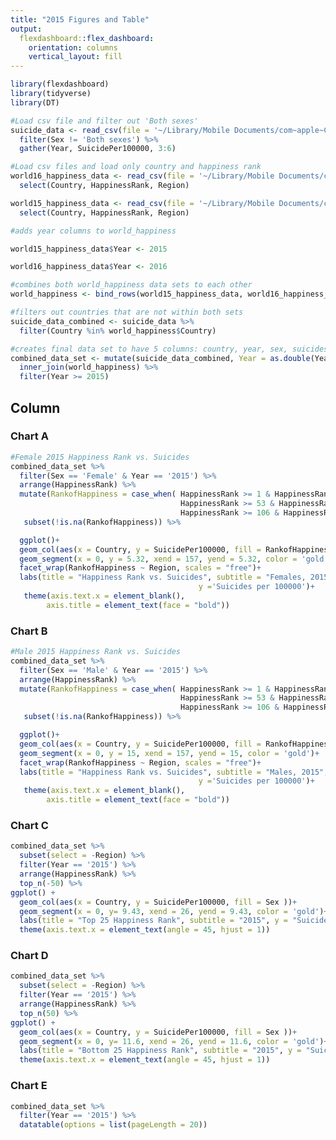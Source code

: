 ```yaml
---
title: "2015 Figures and Table"
output: 
  flexdashboard::flex_dashboard:
    orientation: columns
    vertical_layout: fill
---
```


```r
library(flexdashboard)
library(tidyverse)
library(DT)

#Load csv file and filter out 'Both sexes'
suicide_data <- read_csv(file = '~/Library/Mobile Documents/com~apple~CloudDocs/ISDS_3070/Suicide_vs_World_Happiness/data/final_project_data/data.csv') %>% 
  filter(Sex != 'Both sexes') %>% 
  gather(Year, SuicidePer100000, 3:6)

#Load csv files and load only country and happiness rank
world16_happiness_data <- read_csv(file = '~/Library/Mobile Documents/com~apple~CloudDocs/ISDS_3070/Suicide_vs_World_Happiness/data/final_project_data/world-happiness-report/2016.csv') %>% 
  select(Country, HappinessRank, Region)

world15_happiness_data <- read_csv(file = '~/Library/Mobile Documents/com~apple~CloudDocs/ISDS_3070/Suicide_vs_World_Happiness/data/final_project_data/world-happiness-report/2015.csv') %>%  
  select(Country, HappinessRank, Region)

#adds year columns to world_happiness

world15_happiness_data$Year <- 2015

world16_happiness_data$Year <- 2016

#combines both world_happiness data sets to each other
world_happiness <- bind_rows(world15_happiness_data, world16_happiness_data)

#filters out countries that are not within both sets 
suicide_data_combined <- suicide_data %>% 
  filter(Country %in% world_happiness$Country)

#creates final data set to have 5 columns: country, year, sex, suicidesper100000, happiness rank
combined_data_set <- mutate(suicide_data_combined, Year = as.double(Year)) %>% 
  inner_join(world_happiness) %>% 
  filter(Year >= 2015)
```

Column {.tabset}
-----------------------------------------------------------------------

### Chart A

```r
#Female 2015 Happiness Rank vs. Suicides
combined_data_set %>% 
  filter(Sex == 'Female' & Year == '2015') %>% 
  arrange(HappinessRank) %>%
  mutate(RankofHappiness = case_when( HappinessRank >= 1 & HappinessRank <= 52 ~ "Top 52",
                                      HappinessRank >= 53 & HappinessRank <= 106 ~ "Rank 53-106",
                                      HappinessRank >= 106 & HappinessRank <= 157 ~ "Bottom 52")) %>%  
   subset(!is.na(RankofHappiness)) %>% 

  ggplot()+
  geom_col(aes(x = Country, y = SuicidePer100000, fill = RankofHappiness))+
  geom_segment(x = 0, y = 5.32, xend = 157, yend = 5.32, color = 'gold')+
  facet_wrap(RankofHappiness ~ Region, scales = "free")+
  labs(title = "Happiness Rank vs. Suicides", subtitle = "Females, 2015", x = 'Country', 
                                          y ='Suicides per 100000')+
   theme(axis.text.x = element_blank(),
        axis.title = element_text(face = "bold"))

```

### Chart B

```r
#Male 2015 Happiness Rank vs. Suicides 
combined_data_set %>% 
  filter(Sex == 'Male' & Year == '2015') %>% 
  arrange(HappinessRank) %>%
  mutate(RankofHappiness = case_when( HappinessRank >= 1 & HappinessRank <= 52 ~ "Top 52",
                                      HappinessRank >= 53 & HappinessRank <= 106 ~ "Rank 53-106",
                                      HappinessRank >= 106 & HappinessRank <= 157 ~ "Bottom 52")) %>% 
   subset(!is.na(RankofHappiness)) %>% 

  ggplot()+
  geom_col(aes(x = Country, y = SuicidePer100000, fill = RankofHappiness))+
  geom_segment(x = 0, y = 15, xend = 157, yend = 15, color = 'gold')+
  facet_wrap(RankofHappiness ~ Region, scales = "free")+
  labs(title = "Happiness Rank vs. Suicides", subtitle = "Males, 2015", x = 'Country', 
                                          y ='Suicides per 100000')+
   theme(axis.text.x = element_blank(),
        axis.title = element_text(face = "bold"))

```

### Chart C

```r
combined_data_set %>% 
  subset(select = -Region) %>% 
  filter(Year == '2015') %>% 
  arrange(HappinessRank) %>% 
  top_n(-50) %>% 
ggplot() +
  geom_col(aes(x = Country, y = SuicidePer100000, fill = Sex ))+
  geom_segment(x = 0, y= 9.43, xend = 26, yend = 9.43, color = 'gold')+
  labs(title = "Top 25 Happiness Rank", subtitle = "2015", y = "Suicide per 100000")+
  theme(axis.text.x = element_text(angle = 45, hjust = 1))
```

### Chart D
```r
combined_data_set %>% 
  subset(select = -Region) %>% 
  filter(Year == '2015') %>% 
  arrange(HappinessRank) %>% 
  top_n(50) %>% 
ggplot() +
  geom_col(aes(x = Country, y = SuicidePer100000, fill = Sex ))+
  geom_segment(x = 0, y= 11.6, xend = 26, yend = 11.6, color = 'gold')+
  labs(title = "Bottom 25 Happiness Rank", subtitle = "2015", y = "Suicide per 100000")+
  theme(axis.text.x = element_text(angle = 45, hjust = 1)) 
```

### Chart E
```r
combined_data_set %>%
  filter(Year == '2015') %>% 
  datatable(options = list(pageLength = 20))

```